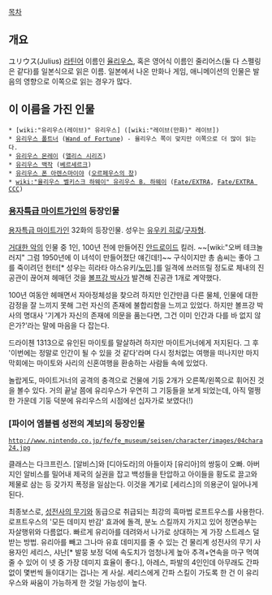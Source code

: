 [[목차]]

== 개요 ==
ユリウス(Julius)
[[라틴어]] 이름인 [[율리우스]], 혹은 영어식 이름인 줄리어스(둘 다 스펠링은 같다)를 일본식으로 읽은 이름.
일본에서 나온 만화나 게임, 애니메이션의 인물은 발음의 영향으로 이쪽으로 읽는 경우가 많다.

== 이 이름을 가진 인물 ==
 * [wiki:"유리우스(레이브)" 유리우스] ([wiki:"레이브(만화)" 레이브])
 * [[유리우스 폴트너]] ([[Wand of Fortune]]) - 율리우스 쪽이 맞지만 이쪽으로 더 많이 읽는다.
 * [[유리우스 몬레이]] ([[앨리스 시리즈]])
 * [[유리우스 백작]] ([[베르세르크]])
 * [[유리우스 폰 아렌스마이야]] ([[오르페우스의 창]])
 * [[wiki:"율리우스 벨키스크 하웨이" 유리우스 B. 하웨이]] ([[Fate/EXTRA]], [[Fate/EXTRA CCC]])

=== [[용자특급 마이트가인]]의 등장인물 ===
[[용자특급 마이트가인]] 32화의 등장인물. 성우는 [[유우키 히로]]/[[구자형]].

[[거대한 악]]의 인물 중 1인, 100년 전에 만들어진 [[안드로이드]] 킬러. ~~[wiki:"오버 테크놀러지" 그럼 1950년에 이 녀석이 만들어졌단 얘긴데!]~~ 구식이지만 총 솜씨는 좋아 그를 죽이려던 헌터[* 성우는 히라타 야스유키/[[노민]].]를 일격에 쓰러뜨릴 정도로 체내의 진공관이 끊어져 헤매던 것을 [[볼프강 박사]]가 발견해 진공관 1개로 계약했다.

100년 여동안 헤매면서 자아정체성을 찾으려 하지만 인간만큼 다른 물체, 인물에 대한 감정을 잘 느끼지 못해 그런 자신의 존재에 불합리함을 느끼고 있었다. 하지만 볼프강 박사의 명대사 '기계가 자신의 존재에 의문을 품는다면, 그건 이미 인간과 다를 바 없지 않은가?'라는 말에 마음을 다 잡는다.

드라이첸 1313으로 유인된 마이토를 말살하려 하지만 마이트거너에게 저지된다. 그 후 '이번에는 정말로 인간이 될 수 있을 것 같다'라며 다시 정처없는 여행을 떠나지만 마지막회에는 마이토와 사리의 신혼여행을 환송하는 사람들 속에 있었다.

놀랍게도, 마이트거너의 공격의 충격으로 건물에 기둥 2개가 오른쪽/왼쪽으로 휘어진 것을 볼수 있다. 거의 끝날 쯤에 유리우스가 우연히 그 기둥들을 보게 되었는데, 아직 멀쩡한 가운데 기둥 덕분에 유리우스의 시점에선 십자가로 보였다(!)

=== [파이어 엠블렘 성전의 계보]의 등장인물 ===
 http://www.nintendo.co.jp/fe/fe_museum/seisen/character/images/04chara24.jpg
클래스는 다크프린스. [알비스]와 [디아도라]의 아들이자 [유리아]의 쌍둥이 오빠. 아버지인 알비스를 밀어내 제국의 실권을 잡고 백성들을 탄압하고 아이들을 황도로 끌고와 제물로 삼는 등 갖가지 폭정을 일삼는다. 이것을 계기로 [세리스]의 의용군이 일어나게 된다.

최종보스로, [[성전사의 무기]]와 동급으로 취급되는 최강의 흑마법 로프트우스를 사용한다. 로프트우스의 '모든 데미지 반감' 효과에 돌격, 분노 스킬까지 가지고 있어 정면승부는 자살행위와 다름없다. 빠르게 유리아를 데려와서 나가로 상대하는 게 가장 스트레스 덜 받는 방법. 유리아를 빼고 그나마 유효 데미지를 줄 수 있는 건 물리계 성전사의 무기 사용자인 세리스, 샤난[* 발뭉 보정 덕에 속도치가 엄청나게 높아 추격+연속을 마구 먹여줄 수 있어 이 넷 중 가장 데미지 효율이 좋다.], 아레스, 파발의 4인인데 아무래도 간파 없이 몇번씩 들이대기는 겁나는 게 사실. 세리스에게 간파 스킬이 가도록 한 건 이 유리우스와 싸움이 가능하게 한 것일 가능성이 높다.


